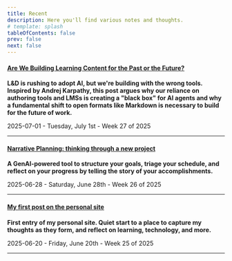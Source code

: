 ```yaml
---
title: Recent
description: Here you'll find various notes and thoughts.
# template: splash
tableOfContents: false
prev: false
next: false
---
```


#### [Are We Building Learning Content for the Past or the Future?](/notebook/are-we-building-learning-content-for-the-past-or-the-future)

**L&D is rushing to adopt AI, but we're building with the wrong tools. Inspired by Andrej Karpathy, this post argues why our reliance on authoring tools and LMSs is creating a "black box" for AI agents and why a fundamental shift to open formats like Markdown is necessary to build for the future of work.**

2025-07-01 - Tuesday, July 1st - Week 27 of 2025

---

#### [Narrative Planning: thinking through a new project](/notebook/thinking-through-a-new-project-ai-storyteller-for-multilevel-planning)

**A GenAI-powered tool to structure your goals, triage your schedule, and reflect on your progress by telling the story of your accomplishments.**

2025-06-28 - Saturday, June 28th - Week 26 of 2025

---

#### [My first post on the personal site](/notebook/my-first-post-on-the-personal-site)

**First entry of my personal site. Quiet start to a place to capture my thoughts as they form, and reflect on learning, technology, and more.**

2025-06-20 - Friday, June 20th - Week 25 of 2025

---

